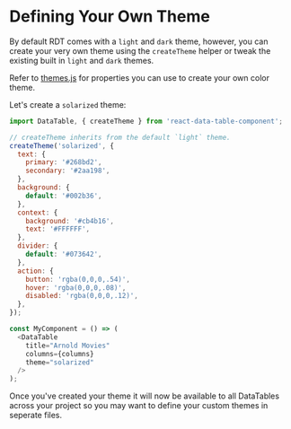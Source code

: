 
<Meta title="API/Custom Themes" id="api-custom-themes" />

# Defining Your Own Theme

By default RDT comes with a `light` and `dark` theme, however, you can create your very own theme using the `createTheme` helper or tweak the existing built in `light` and `dark` themes.

Refer to [themes.js](https://github.com/jbetancur/react-data-table-component/blob/master/src/DataTable/themes.js) for properties you can use to create your own color theme.

Let's create a `solarized` theme:

```js
import DataTable, { createTheme } from 'react-data-table-component';

// createTheme inherits from the default `light` theme.
createTheme('solarized', {
  text: {
    primary: '#268bd2',
    secondary: '#2aa198',
  },
  background: {
    default: '#002b36',
  },
  context: {
    background: '#cb4b16',
    text: '#FFFFFF',
  },
  divider: {
    default: '#073642',
  },
  action: {
    button: 'rgba(0,0,0,.54)',
    hover: 'rgba(0,0,0,.08)',
    disabled: 'rgba(0,0,0,.12)',
  },
});

const MyComponent = () => (
  <DataTable
    title="Arnold Movies"
    columns={columns}
    theme="solarized"
  />
);
```

Once you've created your theme it will now be available to all DataTables across your project so you may want to define your custom themes in seperate files.
